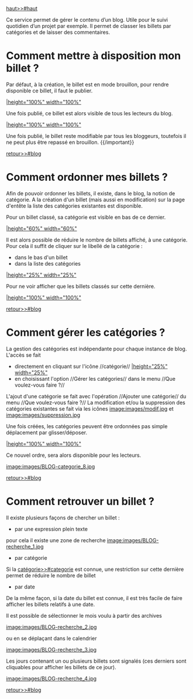 ﻿[[haut>>#haut]]

{{anchor id=blog /}}

Ce service permet de gérer le contenu d’un blog. Utile pour le suivi quotidien d’un projet par exemple. Il permet de classer les billets par catégories et de laisser des commentaires.

= Comment mettre à disposition mon billet ? =

Par défaut, à la création, le billet est en mode brouillon, pour rendre disponible ce billet, il faut le publier.

[[image:images/BLOG-publier_1.jpg||height="100%" width="100%"]]

Une fois publié, ce billet est alors visible de tous les lecteurs du blog.

[[image:images/BLOG-publier_2.jpg||height="100%" width="100%"]]

{{important}}
Une fois publié, le billet reste modifiable par tous les bloggeurs, toutefois il ne peut plus être repassé en brouillon.
{{/important}}

[[retour>>#blog]]

{{anchor id=categorie /}}
= Comment ordonner mes billets ? =

Afin de pouvoir ordonner les billets, il existe, dans le blog, la notion de catégorie.
A la création d'un billet (mais aussi en modification) sur la page d'entête la liste des catégories existantes est disponible.

Pour un billet classé, sa catégorie est visible en bas de ce dernier.

[[image:images/BLOG-categorie_2.jpg||height="60%" width="60%"]]

Il est alors possible de réduire le nombre de billets affiché, à une catégorie. Pour cela il suffit de cliquer sur le libellé de la catégorie :
* dans le bas d'un billet
* dans la liste des catégories
[[image:images/BLOG-categorie_4.jpg||height="25%" width="25%"]]

Pour ne voir afficher que les billets classés sur cette dernière.

[[image:images/BLOG-categorie_5.jpg||height="100%" width="100%"]]

[[retour>>#blog]]

= Comment gérer les catégories ? =

La gestion des catégories est indépendante pour chaque instance de blog.
L'accès se fait 
* directement en cliquant sur l'icône //catégorie//  [[image:images/BLOG-categorie_6.jpg||height="25%" width="25%"]]
* en choisissant l'option //Gérer les catégories// dans le menu //Que voulez-vous faire ?//

L'ajout d'une catégorie se fait avec l'opération //Ajouter une catégorie//  du menu //Que voulez-vous faire ?//
La modification et/ou la suppression des catégories existantes se fait via les icônes [[image:images/modif.jpg]] et [[image:images/suppression.jpg]]

Une fois créées, les catégories peuvent être ordonnées pas simple déplacement par glisser/déposer.

[[image:images/BLOG-categorie_7.jpg||height="100%" width="100%"]]

Ce nouvel ordre, sera alors disponible pour les lecteurs.

[[image:images/BLOG-categorie_8.jpg]]

[[retour>>#blog]]

= Comment retrouver un billet ? =

Il existe plusieurs façons de chercher un billet :
* par une expression plein texte
pour cela il existe une zone de recherche [[image:images/BLOG-recherche_1.jpg]]
* par catégorie
Si la [[catégorie>>#categorie]] est connue, une restriction sur cette dernière permet de réduire le nombre de billet 
* par date
De la même façon, si la date du billet est connue, il est très facile de faire afficher les billets relatifs à une date.

Il est possible de sélectionner le mois voulu à partir des archives

[[image:images/BLOG-recherche_2.jpg]]

ou en se déplaçant dans le calendrier

[[image:images/BLOG-recherche_3.jpg]]

Les jours contenant un ou plusieurs billets sont signalés (ces derniers sont cliquables pour afficher les billets de ce jour).

[[image:images/BLOG-recherche_4.jpg]]

[[retour>>#blog]]